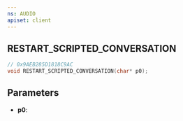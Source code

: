 ```yaml
---
ns: AUDIO
apiset: client
---
```

## RESTART_SCRIPTED_CONVERSATION

```c
// 0x9AEB285D1818C9AC
void RESTART_SCRIPTED_CONVERSATION(char* p0);
```


## Parameters
* **p0**: